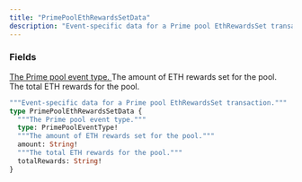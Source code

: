 ```yaml
---
title: "PrimePoolEthRewardsSetData"
description: "Event-specific data for a Prime pool EthRewardsSet transaction."
---
```


### Fields

<a href="/api-reference/types/primepooleventtype">
  <ResponseField name="type" type="PrimePoolEventType!" required>
    The Prime pool event type.
  </ResponseField>
</a>

<ResponseField name="amount" type="String!" required>
  The amount of ETH rewards set for the pool.
</ResponseField>

<ResponseField name="totalRewards" type="String!" required>
  The total ETH rewards for the pool.
</ResponseField>


```graphql PrimePoolEthRewardsSetData
"""Event-specific data for a Prime pool EthRewardsSet transaction."""
type PrimePoolEthRewardsSetData {
  """The Prime pool event type."""
  type: PrimePoolEventType!
  """The amount of ETH rewards set for the pool."""
  amount: String!
  """The total ETH rewards for the pool."""
  totalRewards: String!
}
```
